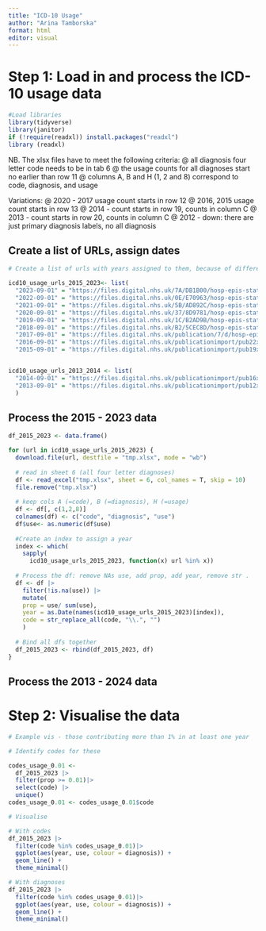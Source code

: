 ```yaml
---
title: "ICD-10 Usage"
author: "Arina Tamborska"
format: html
editor: visual
---
```


# Step 1: Load in and process the ICD-10 usage data

```r
#Load libraries
library(tidyverse)
library(janitor)
if (!require(readxl)) install.packages("readxl")
library (readxl)
```

NB. The xlsx files have to meet the following criteria: \@ all diagnosis four letter code needs to be in tab 6 \@ the usage counts for all diagnoses start no earlier than row 11 \@ columns A, B and H (1, 2 and 8) correspond to code, diagnosis, and usage

Variations: \@ 2020 - 2017 usage count starts in row 12 \@ 2016, 2015 usage count starts in row 13 \@ 2014 - count starts in row 19, counts in column C \@ 2013 - count starts in row 20, counts in column C \@ 2012 - down: there are just primary diagnosis labels, no all diagnosis

## Create a list of URLs, assign dates

```r
# Create a list of urls with years assigned to them, because of different formatting, create 2015 - 2023, and 2013-2014 separately

icd10_usage_urls_2015_2023<- list(
  "2023-09-01" = "https://files.digital.nhs.uk/7A/DB1B00/hosp-epis-stat-admi-diag-2022-23-tab_V2.xlsx",
  "2022-09-01" = "https://files.digital.nhs.uk/0E/E70963/hosp-epis-stat-admi-diag-2021-22-tab.xlsx",
  "2021-09-01" = "https://files.digital.nhs.uk/5B/AD892C/hosp-epis-stat-admi-diag-2020-21-tab.xlsx",
  "2020-09-01" = "https://files.digital.nhs.uk/37/8D9781/hosp-epis-stat-admi-diag-2019-20-tab%20supp.xlsx",
  "2019-09-01" = "https://files.digital.nhs.uk/1C/B2AD9B/hosp-epis-stat-admi-diag-2018-19-tab.xlsx",
  "2018-09-01" = "https://files.digital.nhs.uk/B2/5CEC8D/hosp-epis-stat-admi-diag-2017-18-tab.xlsx",
  "2017-09-01" = "https://files.digital.nhs.uk/publication/7/d/hosp-epis-stat-admi-diag-2016-17-tab.xlsx",
  "2016-09-01" = "https://files.digital.nhs.uk/publicationimport/pub22xxx/pub22378/hosp-epis-stat-admi-diag-2015-16-tab.xlsx",
  "2015-09-01" = "https://files.digital.nhs.uk/publicationimport/pub19xxx/pub19124/hosp-epis-stat-admi-diag-2014-15-tab.xlsx")


icd10_usage_urls_2013_2014 <- list(
  "2014-09-01" = "https://files.digital.nhs.uk/publicationimport/pub16xxx/pub16719/hosp-epis-stat-admi-diag-2013-14-tab.xlsx",
  "2013-09-01" = "https://files.digital.nhs.uk/publicationimport/pub12xxx/pub12566/hosp-epis-stat-admi-diag-2012-13-tab.xlsx"
  )
```

## Process the 2015 - 2023 data

```r

df_2015_2023 <- data.frame()

for (url in icd10_usage_urls_2015_2023) {
  download.file(url, destfile = "tmp.xlsx", mode = "wb")
  
  # read in sheet 6 (all four letter diagnoses)
  df <- read_excel("tmp.xlsx", sheet = 6, col_names = T, skip = 10)
  file.remove("tmp.xlsx")
  
  # keep cols A (=code), B (=diagnosis), H (=usage)
  df <- df[, c(1,2,8)]
  colnames(df) <- c("code", "diagnosis", "use")
  df$use<- as.numeric(df$use)
  
  #Create an index to assign a year
  index <- which(
    sapply(
      icd10_usage_urls_2015_2023, function(x) url %in% x))
  
  # Process the df: remove NAs use, add prop, add year, remove str .
  df <- df |>
    filter(!is.na(use)) |>
    mutate(
    prop = use/ sum(use),
    year = as.Date(names(icd10_usage_urls_2015_2023)[index]),
    code = str_replace_all(code, "\\.", "")
    )
  
  # Bind all dfs together
  df_2015_2023 <- rbind(df_2015_2023, df)
}

```


## Process the 2013 - 2024 data



# Step 2: Visualise the data

```r
# Example vis - those contributing more than 1% in at least one year

# Identify codes for these

codes_usage_0.01 <- 
  df_2015_2023 |> 
  filter(prop >= 0.01)|>
  select(code) |>
  unique()
codes_usage_0.01 <- codes_usage_0.01$code

# Visualise

# With codes
df_2015_2023 |>
  filter(code %in% codes_usage_0.01)|>
  ggplot(aes(year, use, colour = diagnosis)) +
  geom_line() +
  theme_minimal()

# With diagnoses
df_2015_2023 |>
  filter(code %in% codes_usage_0.01)|>
  ggplot(aes(year, use, colour = diagnosis)) +
  geom_line() +
  theme_minimal()

```
